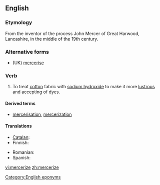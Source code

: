 ==English==
{{wikipedia|Mercerised cotton}}

===Etymology===
From the inventor of the process John Mercer of Great Harwood, Lancashire, in the middle of the 19th century.

===Alternative forms===
* (UK) [[mercerise]]

===Verb===
{{en-verb|mercerizes|mercerizing|mercerized|mercerized}}

# To treat [[cotton]] fabric with [[sodium hydroxide]] to make it more [[lustrous]] and accepting of dyes.

====Derived terms====
* [[mercerisation]], [[mercerization]]

====Translations====
{{trans-top|to treat cotton with NaOH}}
* [[Catalan]]: {{t|ca|merceritzar}}
* Finnish: {{t-|fi|merseroida}}
{{trans-mid}}
* Romanian: {{t|ro|merceriza}}
* Spanish: {{t|es|mercerizar}}
{{trans-bottom}}

[[Category:English eponyms]]

[[vi:mercerize]]
[[zh:mercerize]]